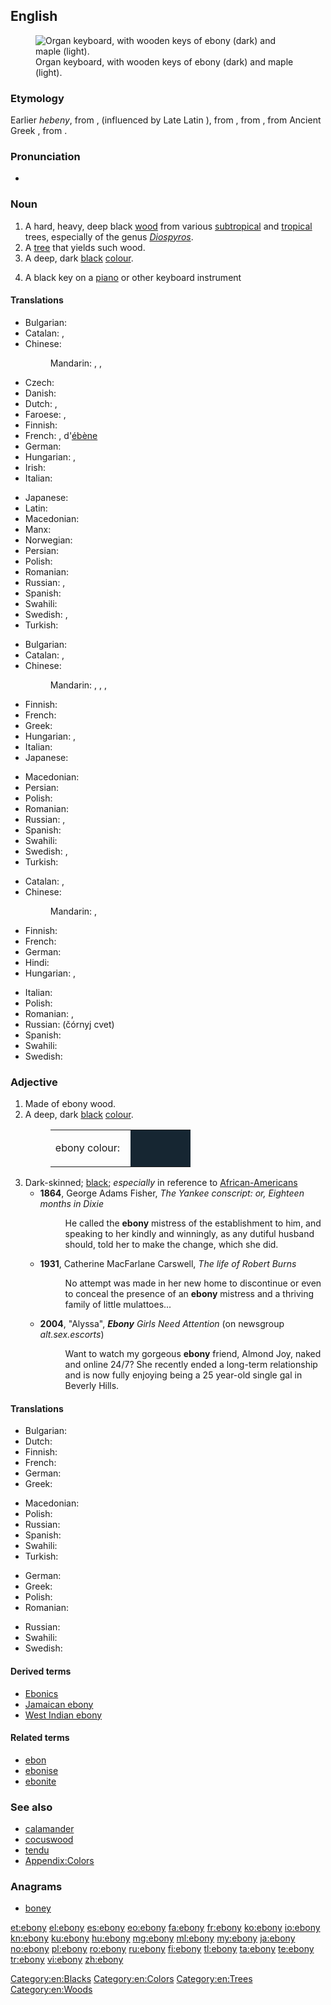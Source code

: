 {{was wotd|2010|March|12}}
{{also|Ebony}}
==English==
{{wikipedia}}
[[File:Clavierbois.jpg|thumb|Organ keyboard, with wooden keys of ebony (dark) and maple (light).]]

===Etymology===
Earlier ''hebeny'', from {{etyl|enm|en}} {{term|ebenif|lang=enm}}, {{term|hebenyf|lang=enm}} (influenced by Late Latin {{term|hebeninus|lang=la}}), from {{etyl|Ecclesiastical Latin|en}} {{term|ebenius||of ebony|lang=la}}, from {{etyl|la|en}} {{term|hebenus||ebon tree|lang=la}}, from Ancient Greek {{term|ἔβενος|sc=polytonic|tr=ebenos|lang=grc}}, from {{etyl|egy|en}} {{term|𓍁𓈖𓏭𓆱|tr=hbny|lang=egy}}.

===Pronunciation===
* {{a|UK|US}} {{IPA|/ˈɛb.ən.i/}}

===Noun===
{{en-noun|-|ebonies}}

# A hard, heavy, deep black [[wood]] from various [[subtropical]] and [[tropical]] trees, especially of the genus ''[[Diospyros]]''.
# A [[tree]] that yields such wood.
# A deep, dark [[black]] [[colour]].
#: {{color panel|162632}}
# {{context|slang|lang=en}} A black key on a [[piano]] or other keyboard instrument

====Translations====
{{trans-top|wood}}
* Bulgarian: {{t+|bg|абанос|tr=abanós}}
* Catalan: {{t-|ca|eben|m}}, {{t-|ca|banús|m}}
* Chinese:
*: Mandarin: {{t|cmn|烏木|sc=Hani}}, {{t|cmn|乌木|tr=wūmù|sc=Hani}}, {{t|cmn|黑檀|tr=hēitán|sc=Hani}}
* Czech: {{t-|cs|ebenové dřevo|n}}
* Danish: {{t-|da|ibenholt}}
* Dutch: {{t+|nl|ebben}}, {{t+|nl|ebbenhout}}
* Faroese: {{t-|fo|íbinviður|m}}, {{t-|fo|svartviður|m}}
* Finnish: {{t-|fi|eebenpuu}}
* French: {{t+|fr|ébène|f}}, {{l|fr|bois|m}} d'[[ébène]]
* German: {{t+|de|Ebenholz|n}}
* Hungarian: {{t+|hu|ében}}, {{t+|hu|ébenfa}}
* Irish: {{t-|ga|éabann|m}}
* Italian: {{t-|it|ebano}}
{{trans-mid}}
* Japanese: {{t-|ja|コクタン材|tr=kokutanzai|sc=Jpan}}
* Latin: {{t-|la|hebaneus|m}}
* Macedonian: {{t-|mk|абонос|m|tr=ábonos}}
* Manx: {{t-|gv|eabban|m}}
* Norwegian: {{t+|no|ibenholt}}
* Persian: {{t+|fa|آبنوس|tr=âbnus|sc=fa-Arab}}
* Polish: {{t+|pl|heban|m}}
* Romanian: {{t+|ro|abanos|m}}
* Russian: {{t+|ru|чёрное дерево|n|tr=čórnoje dérevo|sc=Cyrl}}, {{t+|ru|эбеновое дерево|n|tr=ebénovoje dérevo|sc=Cyrl}}
* Spanish: {{t+|es|ébano}}
* Swahili: {{t-|sw|abunusi}}
* Swedish: {{t-|sv|ebenholts|n|c}}, {{t-|sv|ebenholtsträ|n}}
* Turkish: {{t+|tr|abanoz}}
{{trans-bottom}}

{{trans-top|tree}}
* Bulgarian: {{t+|bg|абанос|m|tr=abanós}}
* Catalan: {{t-|ca|eben|m}}, {{t-|ca|banús|m}}
* Chinese:
*: Mandarin: {{t|cmn|黑檀樹|sc=Hani}}, {{t|cmn|黑檀树|tr=hēitánshù|sc=Hani}}, {{t|cmn|烏木|sc=Hani}}, {{t|cmn|乌木|tr=wūmù|sc=Hani}}
* Finnish: {{t-|fi|eebenpuu}}
* French: {{t+|fr|ébénier}}
* Greek: {{t+|el|έβενος|m}}
* Hungarian: {{t+|hu|ében}}, {{t+|hu|ébenfa}}
* Italian: {{t-|it|ebano}}
* Japanese: {{t-|ja|コクタン|tr=kokutan|sc=Jpan}}
{{trans-mid}}
* Macedonian: {{t-|mk|абонос|m|tr=ábonos}}
* Persian: {{t+|fa|آبنوس|tr=âbnus|sc=fa-Arab}}
* Polish: {{t+|pl|heban}}
* Romanian: {{t|ro|abanos|m}}
* Russian: {{t+|ru|чёрное дерево|n|tr=čórnoje dérevo|sc=Cyrl}}, {{t+|ru|эбеновое дерево|n|tr=ebénovoje dérevo|sc=Cyrl}}
* Spanish: {{t+|es|ébano}}
* Swahili: {{t-|sw|mpingo}}
* Swedish: {{t-|sv|ebenholts|n|c}}, {{t-|sv|ebenholtsträd|n}}
* Turkish: {{t+|tr|abanoz}}
{{trans-bottom}}

{{trans-top|colour}}
* Catalan: {{t-|ca|eben|m}}, {{t-|ca|banús|m}}
* Chinese:
*: Mandarin: {{t|cmn|烏黑|sc=Hani}}, {{t|cmn|乌黑|tr=wūhēi|sc=Hani}}
* Finnish: {{t-|fi|pikimusta}}
* French: {{t+|fr|ébène}}
* German: {{t+|de|Ebenholz|n}}
* Hindi: {{t-|hi|आबनूस|tr=aabnoos|sc=Deva}}
* Hungarian: {{t+|hu|ében}}, {{t+|hu|ébenfekete}}
{{trans-mid}}
* Italian: {{t-|it|ebano|m}}
* Polish: {{t+|pl|heban|m}}
* Romanian: {{t|ro|negru-abanos}}, {{t|ro|negru de abanos}}
* Russian: {{l|ru|чёрный}} {{l|ru|цвет}} (čórnyj cvet) {{g|m}}
* Spanish: {{t+|es|ébano|m}}
* Swahili: {{t-|sw|rangi ya abunusi}}
* Swedish: {{t-|sv|ebenholts|n|c}}
{{trans-bottom}}

===Adjective===
{{en-adj}}

# Made of ebony wood.
# A deep, dark [[black]] [[color|colour]].
#: <table><tr><td>ebony colour: &nbsp;</td><td bgcolor="#162632" width="80">&nbsp; </td></tr></table>
# Dark-skinned; [[black]]; ''especially'' in reference to [[African-American]]s
#* '''1864''', George Adams Fisher, ''The Yankee conscript: or, Eighteen months in Dixie''
#*: He called the '''ebony''' mistress of the establishment to him, and speaking to her kindly and winningly, as any dutiful husband should, told her to make the change, which she did.
#* '''1931''', Catherine MacFarlane Carswell, ''The life of Robert Burns''
#*: No attempt was made in her new home to discontinue or even to conceal the presence of an '''ebony''' mistress and a thriving family of little mulattoes...
#* '''2004''', "Alyssa", '''''Ebony''' Girls Need Attention'' (on newsgroup ''alt.sex.escorts'')
#*: Want to watch my gorgeous '''ebony''' friend, Almond Joy, naked and online 24/7? She recently ended a long-term relationship and is now fully enjoying being a 25 year-old single gal in Beverly Hills.

====Translations====
{{trans-top|made of ebony wood}}
* Bulgarian: {{t+|bg|абаносов}}
* Dutch: {{t-|nl|ebbenhouten}}
* Finnish: {{t-|fi|eebenpuinen}}
* French: {{t-|fr|d'ébène}}
* German: {{t+|de|Ebenholz|alt=aus Ebenholz}}
* Greek: {{t+|el|εβένινος}}
{{trans-mid}}
* Macedonian: {{t-|mk|абоносов|m|tr=abónosov}}
* Polish: {{t-|pl|hebanowy}}
* Russian: {{t+|ru|эбеновый|tr=ebénovyj}}
* Spanish: {{t-|es|de ébano}}
* Swahili: {{t-|sw|-a abunusi}}
* Turkish: {{t+|tr|abanoz}}
{{trans-bottom}}

{{trans-top|deep, dark black colour}}
* German: {{t+|de|ebenholzfarben}}
* Greek: {{t+|el|κατάμαυρος}}
* Polish: {{t-|pl|hebanowy}}
* Romanian: {{t|ro|negru-abanos}}
{{trans-mid}}
* Russian: {{t+|ru|чёрный|tr=čórnyj}}
* Swahili: {{t-|sw|-a rangi ya abunusi}}
* Swedish: {{t-|sv|ebenholtssvart}}
{{trans-bottom}}

====Derived terms====
* [[Ebonics]]
* [[Jamaican ebony]]
* [[West Indian ebony]]

====Related terms====
* [[ebon]]
* [[ebonise]]
* [[ebonite]]

===See also===
* [[calamander]]
* [[cocuswood]]
* [[tendu]]
* [[Appendix:Colors]]

===Anagrams===
* [[boney#English|boney]]

[[Category:en:Blacks]]
[[Category:en:Colors]]
[[Category:en:Trees]]
[[Category:en:Woods]]

[[et:ebony]]
[[el:ebony]]
[[es:ebony]]
[[eo:ebony]]
[[fa:ebony]]
[[fr:ebony]]
[[ko:ebony]]
[[io:ebony]]
[[kn:ebony]]
[[ku:ebony]]
[[hu:ebony]]
[[mg:ebony]]
[[ml:ebony]]
[[my:ebony]]
[[ja:ebony]]
[[no:ebony]]
[[pl:ebony]]
[[ro:ebony]]
[[ru:ebony]]
[[fi:ebony]]
[[tl:ebony]]
[[ta:ebony]]
[[te:ebony]]
[[tr:ebony]]
[[vi:ebony]]
[[zh:ebony]]
